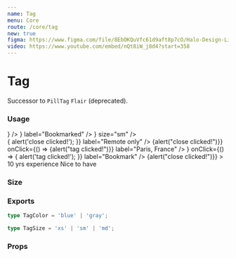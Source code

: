 ```yaml
---
name: Tag
menu: Core
route: /core/tag
new: true
figma: https://www.figma.com/file/8EbOKQuVfc61d9aft8p7cO/Halo-Design-Library?node-id=1747%3A6092
video: https://www.youtube.com/embed/nQt8iW_j8d4?start=358
---
```



# Tag

Successor to `PillTag` `Flair` (deprecated).

### Usage

<Playground>
  <div className="mb-4">
    <InterfaceHeader title="Non-Interactive" section flow />
    <Tag label="New York" />
    <Tag color="blue" label="Javascript" icon={<CheckIcon/>} />
    <Tag
      icon={<BookmarkOutlineIcon />}
      label="Bookmarked"
    />
    <Tag icon={<BookmarkOutlineIcon />} size="sm" />
  </div>

  <div className="mb-4">
    <InterfaceHeader title="Interactive" section flow />
    <Tag
      onClose={() => {
        alert('close clicked!');
      }}
      label="Remote only"
    />
    <Tag
      color="blue"
      onClose={() => {alert("close clicked!")}}
      onClick={() => {alert("tag clicked!")}}
      label="Paris, France"
    />
    <Tag
     icon={<BookmarkOutlineIcon />}
      onClick={() => {
        alert('tag clicked!');
      }}
      label="Bookmark"
    />
    <Tag color="blue" onClose={() => {alert("close clicked!")}} >
      <span>10 yrs experience</span>
      <span className="text-blue-700">Nice to have</span>
    </Tag>
  </div>
</Playground>

### Size

<Playground>
  <div className="mb-4">
    <Tag label="size xs" />
    <Tag size="sm" label="size sm" />
    <Tag size="md" label="size md" />
  </div>
</Playground>

### Exports

```ts
type TagColor = 'blue' | 'gray';

type TagSize = 'xs' | 'sm' | 'md';
```

### Props

<Props of={Tag} />
